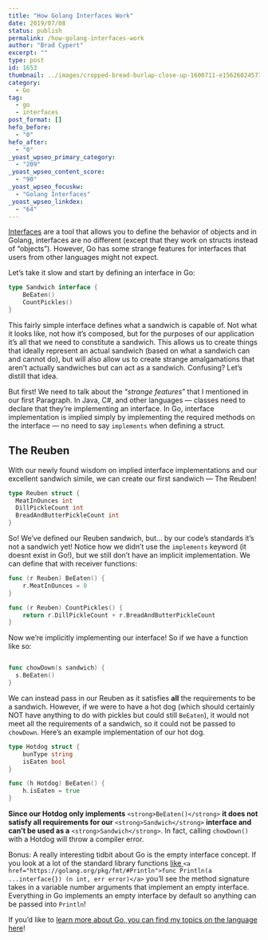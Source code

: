 ```yaml
---
title: "How Golang Interfaces Work"
date: 2019/07/08
status: publish
permalink: /how-golang-interfaces-work
author: "Brad Cypert"
excerpt: ""
type: post
id: 1653
thumbnail: ../images/cropped-bread-burlap-close-up-1600711-e1562602457160-1.jpg
category:
  - Go
tag:
  - go
  - interfaces
post_format: []
hefo_before:
  - "0"
hefo_after:
  - "0"
_yoast_wpseo_primary_category:
  - "209"
_yoast_wpseo_content_score:
  - "90"
_yoast_wpseo_focuskw:
  - "Golang Interfaces"
_yoast_wpseo_linkdex:
  - "64"
---
```


[Interfaces](https://gobyexample.com/interfaces) are a tool that allows you to define the behavior of objects and in Golang, interfaces are no different (except that they work on structs instead of “objects”). However, Go has some strange features for interfaces that users from other languages might not expect.

Let’s take it slow and start by defining an interface in Go:

```go
type Sandwich interface {
    BeEaten()
    CountPickles()
}
```

This fairly simple interface defines what a sandwich is capable of. Not what it looks like, not how it’s composed, but for the purposes of our application it’s all that we need to constitute a sandwich. This allows us to create things that ideally represent an actual sandwich (based on what a sandwich can and cannot do), but will also allow us to create strange amalgamations that aren’t actually sandwiches but can act as a sandwich. Confusing? Let’s distill that idea.

But first! We need to talk about the “_strange features_” that I mentioned in our first Paragraph. In Java, C#, and other languages — classes need to declare that they’re implementing an interface. In Go, interface implementation is implied simply by implementing the required methods on the interface — no need to say `implements` when defining a struct.

## The Reuben

With our newly found wisdom on implied interface implementations and our excellent sandwich simile, we can create our first sandwich — The Reuben!

```go
type Reuben struct {
  MeatInOunces int
  DillPickleCount int
  BreadAndButterPickleCount int
}

```

So! We’ve defined our Reuben sandwich, but… by our code’s standards it’s not a sandwich yet! Notice how we didn’t use the `implements` keyword (it doesnt exist in Go!), but we still don’t have an implicit implementation. We can define that with receiver functions:

```go
func (r Reuben) BeEaten() {
    r.MeatInOunces = 0
}

func (r Reuben) CountPickles() {
    return r.DillPickleCount + r.BreadAndButterPickleCount
}
```

Now we’re implicitly implementing our interface! So if we have a function like so:

```go

func chowDown(s sandwich) {
  s.BeEaten()
}

```

We can instead pass in our Reuben as it satisfies **all** the requirements to be a sandwich. However, if we were to have a hot dog (which should certainly NOT have anything to do with pickles but could still `BeEaten`), it would not meet all the requirements of a sandwich, so it could not be passed to `chowDown`. Here’s an example implementation of our hot dog.

```go
type Hotdog struct {
    bunType string
    isEaten bool
}

func (h Hotdog) BeEaten() {
    h.isEaten = true
}
```

**Since our Hotdog only implements** `<strong>BeEaten()</strong>` **it does not satisfy all requirements for our** `<strong>Sandwich</strong>` **interface and can’t be used as a** `<strong>Sandwich</strong>`. In fact, calling `chowDown()` with a Hotdog will throw a compiler error.

Bonus: A really interesting tidbit about Go is the empty interface concept. If you look at a lot of the standard library functions [like ](https://golang.org/pkg/fmt/#Println)`<a href="https://golang.org/pkg/fmt/#Println">func Println(a ...interface{}) (n int, err error)</a>` you’ll see the method signature takes in a variable number arguments that implement an empty interface. Everything in Go implements an empty interface by default so anything can be passed into `Println`!

If you’d like to [learn more about Go, you can find my topics on the language here](/tags/go)!
